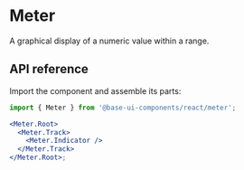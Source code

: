 # Meter

<Subtitle>A graphical display of a numeric value within a range.</Subtitle>
<Meta
  name="description"
  content="A high-quality, unstyled React meter component that provides a graphical display of a numeric value."
/>

## API reference

Import the component and assemble its parts:

```jsx title="Anatomy"
import { Meter } from '@base-ui-components/react/meter';

<Meter.Root>
  <Meter.Track>
    <Meter.Indicator />
  </Meter.Track>
</Meter.Root>;
```

<Reference component="Meter" parts="Root, Track, Indicator" />
